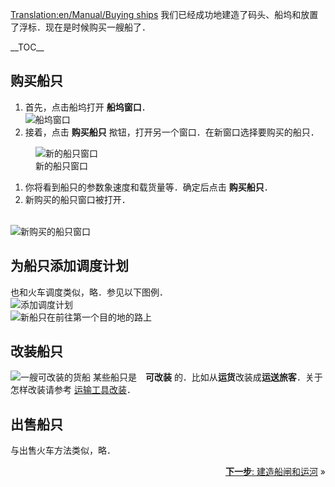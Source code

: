 [[Translation:en/Manual/Buying ships]]
{{zh/Manual/Tutorial/教程}}
我们已经成功地建造了码头、船坞和放置了浮标．现在是时候购买一艘船了．

__TOC__
==购买船只==
#首先，点击船坞打开 '''船坞窗口'''．<br/>[[File:en/Manual/Buying-ships-1.png|none|frame|船坞窗口]]
#接着，点击 '''购买船只''' 揿钮，打开另一个窗口．在新窗口选择要购买的船只．<br/>
[[File:en/Manual/Buying-ships-2.png|none|frame|新的船只窗口]]
#你将看到船只的参数象速度和载货量等．确定后点击 '''购买船只'''．
#新购买的船只窗口被打开．
<br/>[[File:en/Manual/Buying-ships-3.png|none|frame|新购买的船只窗口]]

==为船只添加调度计划==
也和火车调度类似，略．参见以下图例．<br/>
[[File:en/Manual/Buying-ships-orders.png|frame|none|添加调度计划]]
<br/>[[File:en/Manual/Buying-ships-4.png|none|frame|新船只在前往第一个目的地的路上]]

==改装船只==
[[File:en/Manual/Buying-ships-5.png|left|frame|一艘可改装的货船]]
某些船只是　'''可改装''' 的．比如从'''运货'''改装成'''运送旅客'''．关于怎样改装请参考 [[zh/Manual/教程/运输工具改装|运输工具改装]]．

{{en/-}}
==出售船只==
与出售火车方法类似，略．

<span style="float: right">[[zh/Manual/教程/建造船闸和运河|'''下一步''': 建造船闸和运河]] &raquo;</span>